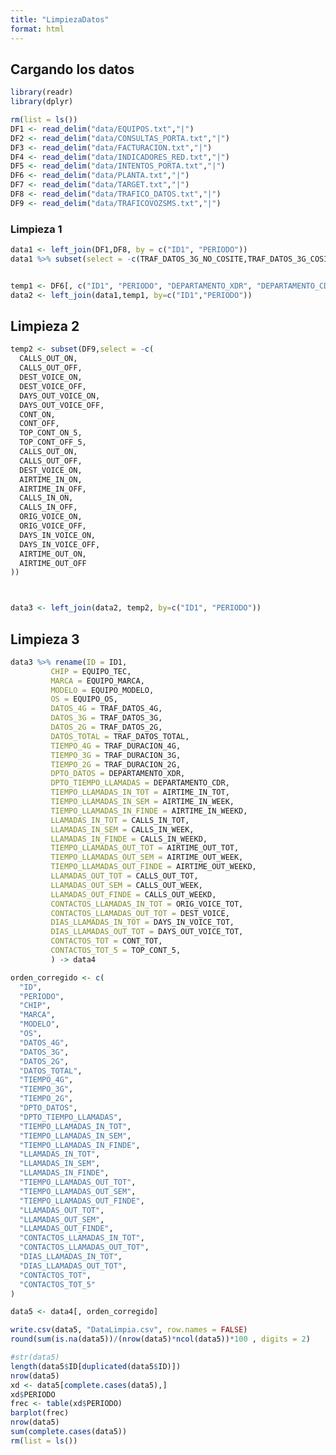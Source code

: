 ```yaml
---
title: "LimpiezaDatos"
format: html
---
```


## Cargando los datos

```r
library(readr)
library(dplyr)
```

```r
rm(list = ls())
DF1 <- read_delim("data/EQUIPOS.txt","|")
DF2 <- read_delim("data/CONSULTAS_PORTA.txt","|")
DF3 <- read_delim("data/FACTURACION.txt","|")
DF4 <- read_delim("data/INDICADORES_RED.txt","|")
DF5 <- read_delim("data/INTENTOS_PORTA.txt","|")
DF6 <- read_delim("data/PLANTA.txt","|")
DF7 <- read_delim("data/TARGET.txt","|")
DF8 <- read_delim("data/TRAFICO_DATOS.txt","|")
DF9 <- read_delim("data/TRAFICOVOZSMS.txt","|")
```

### Limpieza 1

```r
data1 <- left_join(DF1,DF8, by = c("ID1", "PERIODO"))
data1 %>% subset(select = -c(TRAF_DATOS_3G_NO_COSITE,TRAF_DATOS_3G_COSITE)) -> data1


temp1 <- DF6[, c("ID1", "PERIODO", "DEPARTAMENTO_XDR", "DEPARTAMENTO_CDR")]
data2 <- left_join(data1,temp1, by=c("ID1","PERIODO"))
```

## Limpieza 2

```r
temp2 <- subset(DF9,select = -c(
  CALLS_OUT_ON,
  CALLS_OUT_OFF,
  DEST_VOICE_ON,
  DEST_VOICE_OFF,
  DAYS_OUT_VOICE_ON,
  DAYS_OUT_VOICE_OFF,
  CONT_ON,
  CONT_OFF,
  TOP_CONT_ON_5,
  TOP_CONT_OFF_5,
  CALLS_OUT_ON,
  CALLS_OUT_OFF,
  DEST_VOICE_ON,
  AIRTIME_IN_ON,
  AIRTIME_IN_OFF,
  CALLS_IN_ON,
  CALLS_IN_OFF,
  ORIG_VOICE_ON,
  ORIG_VOICE_OFF,
  DAYS_IN_VOICE_ON,
  DAYS_IN_VOICE_OFF,
  AIRTIME_OUT_ON,
  AIRTIME_OUT_OFF
))



data3 <- left_join(data2, temp2, by=c("ID1", "PERIODO"))
```

## Limpieza 3

```r
data3 %>% rename(ID = ID1,
         CHIP = EQUIPO_TEC,
         MARCA = EQUIPO_MARCA,
         MODELO = EQUIPO_MODELO,
         OS = EQUIPO_OS,
         DATOS_4G = TRAF_DATOS_4G,
         DATOS_3G = TRAF_DATOS_3G,
         DATOS_2G = TRAF_DATOS_2G,
         DATOS_TOTAL = TRAF_DATOS_TOTAL,
         TIEMPO_4G = TRAF_DURACION_4G,
         TIEMPO_3G = TRAF_DURACION_3G,
         TIEMPO_2G = TRAF_DURACION_2G,
         DPTO_DATOS = DEPARTAMENTO_XDR,
         DPTO_TIEMPO_LLAMADAS = DEPARTAMENTO_CDR,
         TIEMPO_LLAMADAS_IN_TOT = AIRTIME_IN_TOT,
         TIEMPO_LLAMADAS_IN_SEM = AIRTIME_IN_WEEK,
         TIEMPO_LLAMADAS_IN_FINDE = AIRTIME_IN_WEEKD,
         LLAMADAS_IN_TOT = CALLS_IN_TOT,
         LLAMADAS_IN_SEM = CALLS_IN_WEEK,
         LLAMADAS_IN_FINDE = CALLS_IN_WEEKD,
         TIEMPO_LLAMADAS_OUT_TOT = AIRTIME_OUT_TOT,
         TIEMPO_LLAMADAS_OUT_SEM = AIRTIME_OUT_WEEK,
         TIEMPO_LLAMADAS_OUT_FINDE = AIRTIME_OUT_WEEKD,
         LLAMADAS_OUT_TOT = CALLS_OUT_TOT,
         LLAMADAS_OUT_SEM = CALLS_OUT_WEEK,
         LLAMADAS_OUT_FINDE = CALLS_OUT_WEEKD,
         CONTACTOS_LLAMADAS_IN_TOT = ORIG_VOICE_TOT,
         CONTACTOS_LLAMADAS_OUT_TOT = DEST_VOICE,
         DIAS_LLAMADAS_IN_TOT = DAYS_IN_VOICE_TOT,
         DIAS_LLAMADAS_OUT_TOT = DAYS_OUT_VOICE_TOT,
         CONTACTOS_TOT = CONT_TOT,
         CONTACTOS_TOT_5 = TOP_CONT_5,
         ) -> data4
```

```r
orden_corregido <- c(
  "ID",
  "PERIODO",
  "CHIP",
  "MARCA",
  "MODELO",
  "OS",
  "DATOS_4G",
  "DATOS_3G",
  "DATOS_2G",
  "DATOS_TOTAL",
  "TIEMPO_4G",
  "TIEMPO_3G",
  "TIEMPO_2G",
  "DPTO_DATOS",
  "DPTO_TIEMPO_LLAMADAS",
  "TIEMPO_LLAMADAS_IN_TOT",
  "TIEMPO_LLAMADAS_IN_SEM",
  "TIEMPO_LLAMADAS_IN_FINDE",
  "LLAMADAS_IN_TOT",
  "LLAMADAS_IN_SEM",
  "LLAMADAS_IN_FINDE",
  "TIEMPO_LLAMADAS_OUT_TOT",
  "TIEMPO_LLAMADAS_OUT_SEM",
  "TIEMPO_LLAMADAS_OUT_FINDE",
  "LLAMADAS_OUT_TOT",
  "LLAMADAS_OUT_SEM",
  "LLAMADAS_OUT_FINDE",
  "CONTACTOS_LLAMADAS_IN_TOT",
  "CONTACTOS_LLAMADAS_OUT_TOT",
  "DIAS_LLAMADAS_IN_TOT",
  "DIAS_LLAMADAS_OUT_TOT",
  "CONTACTOS_TOT",
  "CONTACTOS_TOT_5"
)

data5 <- data4[, orden_corregido]
```


```r
write.csv(data5, "DataLimpia.csv", row.names = FALSE)
round(sum(is.na(data5))/(nrow(data5)*ncol(data5))*100 , digits = 2)
```

```r
#str(data5)
length(data5$ID[duplicated(data5$ID)])
nrow(data5)
xd <- data5[complete.cases(data5),]
xd$PERIODO
frec <- table(xd$PERIODO)
barplot(frec)
nrow(data5)
sum(complete.cases(data5))
rm(list = ls())
```

